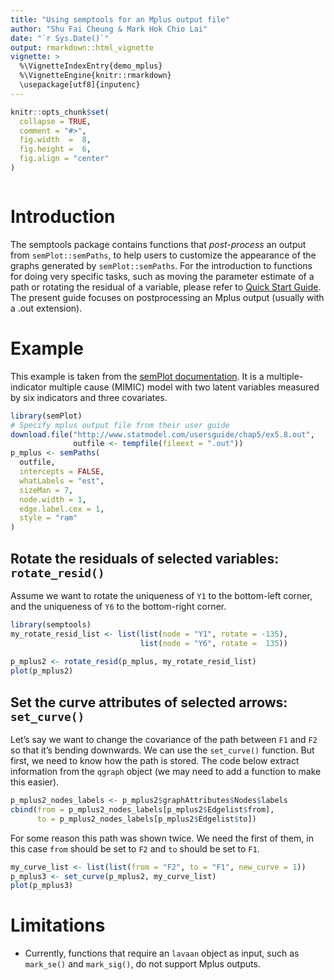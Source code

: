 ```yaml
---
title: "Using semptools for an Mplus output file"
author: "Shu Fai Cheung & Mark Hok Chio Lai"
date: "`r Sys.Date()`"
output: rmarkdown::html_vignette
vignette: >
  %\VignetteIndexEntry{demo_mplus}
  %\VignetteEngine{knitr::rmarkdown}
  \usepackage[utf8]{inputenc}
---
```


```r
knitr::opts_chunk$set(
  collapse = TRUE,
  comment = "#>",
  fig.width  =  8,
  fig.height =  6,
  fig.align = "center"
)
```

```r
```

# Introduction

The semptools package contains functions that *post-process* an output from 
`semPlot::semPaths`, to help users to customize the appearance of the graphs 
generated by `semPlot::semPaths`. For the introduction to functions for doing 
very specific tasks, such as moving the parameter estimate of a path or rotating
the residual of a variable, please refer to [Quick Start Guide](quick_start.html).
The present guide focuses on postprocessing an Mplus output (usually with a .out extension).

# Example

This example is taken from the [semPlot documentation](http://sachaepskamp.com/semPlot/examples?page_id=489#Mplus). It is a multiple-indicator multiple cause (MIMIC) model with two latent variables measured by six indicators and three covariates. 

```r
library(semPlot)
# Specify mplus output file from their user guide
download.file("http://www.statmodel.com/usersguide/chap5/ex5.8.out", 
              outfile <- tempfile(fileext = ".out"))
p_mplus <- semPaths(
  outfile,
  intercepts = FALSE,
  whatLabels = "est",
  sizeMan = 7, 
  node.width = 1,
  edge.label.cex = 1,
  style = "ram"
)
```

## Rotate the residuals of selected variables: `rotate_resid()`

Assume we want to rotate the uniqueness of `Y1` to the bottom-left corner, and the uniqueness of `Y6` to the bottom-right corner. 

```r
library(semptools)
my_rotate_resid_list <- list(list(node = "Y1", rotate = -135),
                             list(node = "Y6", rotate =  135))
 
p_mplus2 <- rotate_resid(p_mplus, my_rotate_resid_list)
plot(p_mplus2)
```

## Set the curve attributes of selected arrows: `set_curve()`

Let's say we want to change the covariance of the path between `F1` and `F2` so that it's bending downwards. We can use the `set_curve()` function. But first, we need to know how the path is stored. The code below extract information from the `qgraph` object (we may need to add a function to make this easier). 

```r
p_mplus2_nodes_labels <- p_mplus2$graphAttributes$Nodes$labels
cbind(from = p_mplus2_nodes_labels[p_mplus2$Edgelist$from], 
      to = p_mplus2_nodes_labels[p_mplus2$Edgelist$to])
```

For some reason this path was shown twice. We need the first of them, in this case `from` should be set to `F2` and `to` should be set to `F1`.

```r
my_curve_list <- list(list(from = "F2", to = "F1", new_curve = 1)) 
p_mplus3 <- set_curve(p_mplus2, my_curve_list)
plot(p_mplus3)
```

# Limitations

- Currently, functions that require an `lavaan` object as input, such as `mark_se()` and `mark_sig()`, do not support Mplus outputs.  

